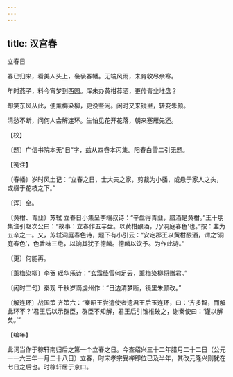 ```yaml
---
---
---
```

title: 汉宫春
---



立春日





春已归来，看美人头上，袅袅春幡。无端风雨，未肯收尽余寒。

年时燕子，料今宵梦到西园。浑未办黄柑荐酒，更传青韭堆盘？

却笑东风从此，便薰梅染柳，更没些闲。闲时又来镜里，转变朱颜。

清愁不断，问何人会解连环。生怕见花开花落，朝来塞雁先还。





【校】


〔题〕广信书院本无“日”字，兹从四卷本丙集。阳春白雪二引无题。





【笺注】


〔春幡〕岁时风土记：“立春之日，士大夫之家，剪裁为小旙，或悬于家人之头，或缀于花枝之下。”

〔浑〕全。

〔黄柑、青韭〕苏轼 立春日小集呈李端叔诗：“辛盘得青韭，腊酒是黄柑。”王十朋集注引赵次公曰：“故事：立春作五辛盘。以黄柑酿酒，乃‘洞庭春色’也。”按：韭为五辛之一。又，苏轼洞庭春色诗，题下有小引云：“安定郡王以黄柑酿酒，谓之‘洞庭春色’，色香味三绝，以饷其犹子德麟。德麟以饮予。为作此诗。”

〔更〕何能再。

〔薰梅染柳〕李贺 瑶华乐诗：“玄霜绛雪何足云，薰梅染柳将赠君。”

〔闲时二句〕秦观 千秋岁谪虔州作：“日边清梦断，镜里朱颜改。”

〔解连环〕战国策 齐策六：“秦昭王尝遣使者遗君王后玉连环，曰：‘齐多智，而解此环不？’君王后以示群臣，群臣不知解，君王后引锥椎破之，谢秦使曰：‘谨以解矣。’”





【编年】


此词当作于稼轩南归后之第一个立春之日。今查绍兴三十二年腊月二十二日（公元一一六三年一月二十八日）立春，时宋孝宗受禅即位已及半年，其改元隆兴则犹在七日之后也。时稼轩居于京口。